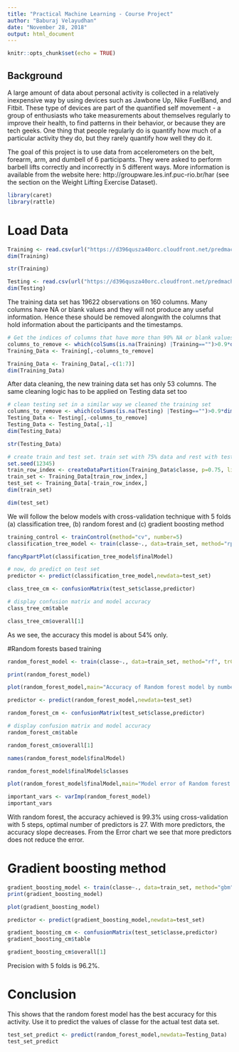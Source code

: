 ---
title: "Practical Machine Learning - Course Project"
author: "Baburaj Velayudhan"
date: "November 28, 2018"
output: html_document
---

```{r setup, include=FALSE}
knitr::opts_chunk$set(echo = TRUE)
```

## Background
A large amount of data about personal activity is collected in a relatively inexpensive way by using devices such as Jawbone Up, Nike FuelBand, and Fitbit. These type of devices are part of the quantified self movement - a group of enthusiasts who take measurements about themselves regularly to improve their health, to find patterns in their behavior, or because they are tech geeks. One thing that people regularly do is quantify how much of a particular activity they do, but they rarely quantify how well they do it.

The goal of this project is to use data from accelerometers on the belt, forearm, arm, and dumbell of 6 participants. They were asked to perform barbell lifts correctly and incorrectly in 5 different ways. More information is available from the website here: http://groupware.les.inf.puc-rio.br/har (see the section on the Weight Lifting Exercise Dataset).

```{r}
library(caret)
library(rattle)
```
# Load Data
```{r}
Training <- read.csv(url("https://d396qusza40orc.cloudfront.net/predmachlearn/pml-training.csv"),header=TRUE)
dim(Training)

str(Training)

Testing <- read.csv(url("https://d396qusza40orc.cloudfront.net/predmachlearn/pml-testing.csv"),header=TRUE)
dim(Testing)

```

The training data set has 19622 observations on 160 columns. Many columns have NA or blank values and they will not produce any useful information. Hence these should be removed alongwith the columns that hold information about the participants and the timestamps.

```{r}

# Get the indices of columns that have more than 90% NA or blank values.
columns_to_remove <- which(colSums(is.na(Training) |Training=="")>0.9*dim(Training)[1]) 
Training_Data <- Training[,-columns_to_remove]

Training_Data <- Training_Data[,-c(1:7)]
dim(Training_Data)

```
After data cleaning, the new training data set has only 53 columns. The same cleaning logic has to be applied on Testing data set too

```{r}
# clean testing set in a similar way we cleaned the training set 
columns_to_remove <- which(colSums(is.na(Testing) |Testing=="")>0.9*dim(Testing)[1]) 
Testing_Data <- Testing[,-columns_to_remove]
Testing_Data <- Testing_Data[,-1]
dim(Testing_Data)

str(Testing_Data)


```

```{r}
# create train and test set. train set with 75% data and rest with test set
set.seed(12345)
train_row_index <- createDataPartition(Training_Data$classe, p=0.75, list=FALSE)
train_set <- Training_Data[train_row_index,]
test_set <- Training_Data[-train_row_index,]
dim(train_set)
```
```{r}
dim(test_set)

```

We will follow the below models with cross-validation technique with 5 folds
 (a) classification tree, 
 (b) random forest and 
 (c) gradient boosting method

```{r}
training_control <- trainControl(method="cv", number=5)
classification_tree_model <- train(classe~., data=train_set, method="rpart", trControl=training_control)

fancyRpartPlot(classification_tree_model$finalModel)

```


```{r}
# now, do predict on test set
predictor <- predict(classification_tree_model,newdata=test_set)

class_tree_cm <- confusionMatrix(test_set$classe,predictor)

# display confusion matrix and model accuracy
class_tree_cm$table


```

```{r}
class_tree_cm$overall[1]

```
As we see, the accuracy this model is about 54% only. 


#Random forests based training

```{r}
random_forest_model <- train(classe~., data=train_set, method="rf", trControl=training_control, verbose=FALSE)

print(random_forest_model)

```
```{r}
plot(random_forest_model,main="Accuracy of Random forest model by number of predictors")
```


```{r}
predictor <- predict(random_forest_model,newdata=test_set)

random_forest_cm <- confusionMatrix(test_set$classe,predictor)

# display confusion matrix and model accuracy
random_forest_cm$table

```


```{r}
random_forest_cm$overall[1]

```


```{r}
names(random_forest_model$finalModel)
```
```{r}
random_forest_model$finalModel$classes
```

```{r}
plot(random_forest_model$finalModel,main="Model error of Random forest model by number of trees")
```


```{r}
important_vars <- varImp(random_forest_model)
important_vars
```

With random forest, the accuracy achieved is 99.3% using cross-validation with 5 steps, optimal number of predictors is 27. With more predictors, the accuracy slope decreases. From the Error chart we see that more predictors does not reduce the error.


# Gradient boosting method

```{r}
gradient_boosting_model <- train(classe~., data=train_set, method="gbm", trControl=training_control, verbose=FALSE)
print(gradient_boosting_model)
```

```{r}
plot(gradient_boosting_model)
```

```{r}
predictor <- predict(gradient_boosting_model,newdata=test_set)

gradient_boosting_cm <- confusionMatrix(test_set$classe,predictor)
gradient_boosting_cm$table

```

```{r}
gradient_boosting_cm$overall[1]
```                   

Precision with 5 folds is 96.2%.

# Conclusion
This shows that the random forest model has the best accuracy for this activity. Use it to predict the values of classe for the actual test data set.

```{r}
test_set_predict <- predict(random_forest_model,newdata=Testing_Data)
test_set_predict
```

